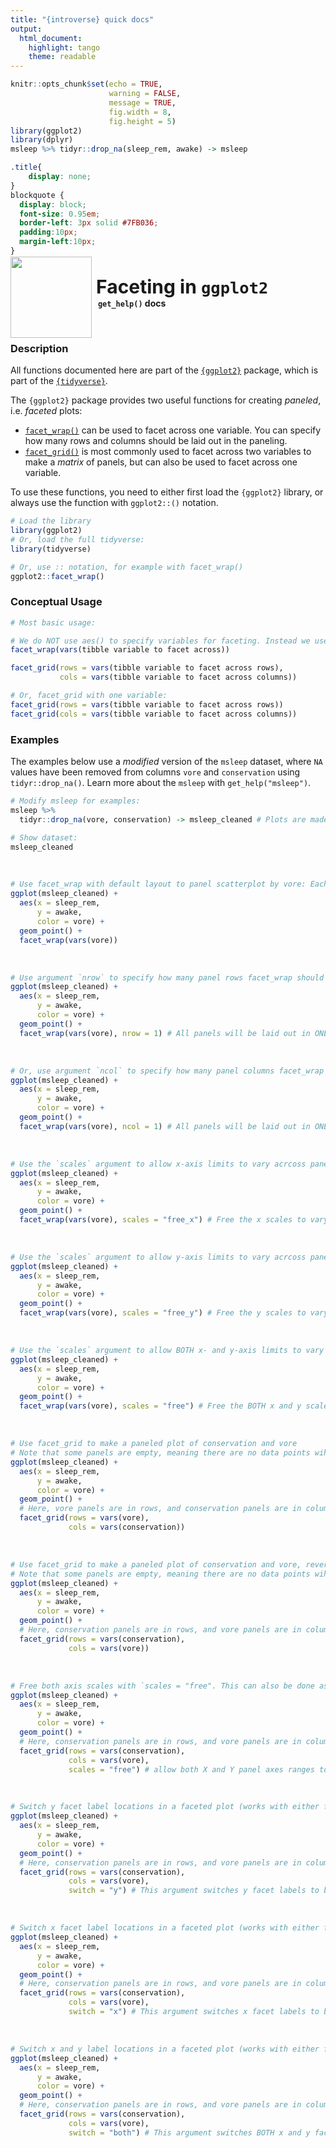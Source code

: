 ```yaml
---
title: "{introverse} quick docs"
output: 
  html_document:
    highlight: tango
    theme: readable
---
```



```r
knitr::opts_chunk$set(echo = TRUE, 
                      warning = FALSE, 
                      message = TRUE, 
                      fig.width = 8,
                      fig.height = 5)
library(ggplot2)
library(dplyr)
msleep %>% tidyr::drop_na(sleep_rem, awake) -> msleep
```

```css
.title{
    display: none;
}
blockquote {
  display: block;
  font-size: 0.95em;
  border-left: 3px solid #7FB036;
  padding:10px;
  margin-left:10px;
}
```

<div>
<br>
 <img src = "logo.png" style = "float:left;height:130px;margin-top:-30px;">
 <span style = "font-weight:bold;font-size:30px;"> 
  &nbsp;Faceting in <code>ggplot2</code>
 </span>
 <br>
 <b>&nbsp;&nbsp;&nbsp;<code>get_help()</code> docs</b>
</div>
<br>

### Description

All functions documented here are part of the [`{ggplot2}`](https://ggplot2.tidyverse.org/) package, which is part of the [`{tidyverse}`](https://www.tidyverse.org/).

The `{ggplot2}` package provides two useful functions for creating _paneled_, i.e. _faceted_ plots:

+ [`facet_wrap()`](https://ggplot2.tidyverse.org/reference/facet_wrap.html) can be used to facet across one variable. You can specify how many rows and columns should be laid out in the paneling.
+ [`facet_grid()`](https://ggplot2.tidyverse.org/reference/facet_grid.html) is most commonly used to facet across two variables to make a _matrix_ of panels, but can also be used to facet across one variable. 


<!-- Add the following if the topic is a function that does NOT come with base R, and uncomment/fill in the subsequent multiline HTML comment: -->
To use these functions, you need to either first load the `{ggplot2}` library, or always use the function with `ggplot2::()` notation.

```r
# Load the library
library(ggplot2)
# Or, load the full tidyverse:
library(tidyverse)

# Or, use :: notation, for example with facet_wrap()
ggplot2::facet_wrap()
```


### Conceptual Usage


```r
# Most basic usage:

# We do NOT use aes() to specify variables for faceting. Instead we use vars():
facet_wrap(vars(tibble variable to facet across))

facet_grid(rows = vars(tibble variable to facet across rows),
           cols = vars(tibble variable to facet across columns))

# Or, facet_grid with one variable:
facet_grid(rows = vars(tibble variable to facet across rows))
facet_grid(cols = vars(tibble variable to facet across columns))

```

### Examples

The examples below use a _modified_ version of the `msleep` dataset, where `NA` values have been removed from columns `vore` and `conservation` using `tidyr::drop_na()`. Learn more about the `msleep` with `get_help("msleep")`.

```r
# Modify msleep for examples:
msleep %>%
  tidyr::drop_na(vore, conservation) -> msleep_cleaned # Plots are made with `msleep_cleaned`

# Show dataset:
msleep_cleaned
```

<br>

```r
# Use facet_wrap with default layout to panel scatterplot by vore: Each panel represents a vore.
ggplot(msleep_cleaned) + 
  aes(x = sleep_rem, 
      y = awake, 
      color = vore) + 
  geom_point() + 
  facet_wrap(vars(vore))
```

<br>

```r
# Use argument `nrow` to specify how many panel rows facet_wrap should plot.
ggplot(msleep_cleaned) + 
  aes(x = sleep_rem, 
      y = awake, 
      color = vore) + 
  geom_point() + 
  facet_wrap(vars(vore), nrow = 1) # All panels will be laid out in ONE ROW
```

<br>


```r
# Or, use argument `ncol` to specify how many panel columns facet_wrap should plot.
ggplot(msleep_cleaned) + 
  aes(x = sleep_rem, 
      y = awake, 
      color = vore) + 
  geom_point() + 
  facet_wrap(vars(vore), ncol = 1) # All panels will be laid out in ONE COLUMN
```


<br>



```r
# Use the `scales` argument to allow x-axis limits to vary acrcoss panels depending on panel data ranges
ggplot(msleep_cleaned) + 
  aes(x = sleep_rem, 
      y = awake, 
      color = vore) + 
  geom_point() + 
  facet_wrap(vars(vore), scales = "free_x") # Free the x scales to vary based on data - now panels have different x-axis ranges
```



<br>

```r
# Use the `scales` argument to allow y-axis limits to vary acrcoss panels depending on panel data ranges
ggplot(msleep_cleaned) + 
  aes(x = sleep_rem, 
      y = awake, 
      color = vore) + 
  geom_point() + 
  facet_wrap(vars(vore), scales = "free_y") # Free the y scales to vary based on data - now panels have different y-axis ranges
```

<br>

```r
# Use the `scales` argument to allow BOTH x- and y-axis limits to vary acrcoss panels depending on panel data ranges
ggplot(msleep_cleaned) + 
  aes(x = sleep_rem, 
      y = awake, 
      color = vore) + 
  geom_point() + 
  facet_wrap(vars(vore), scales = "free") # Free the BOTH x and y scales to vary based on data - now panels have different axis ranges
```

<br>


```r
# Use facet_grid to make a paneled plot of conservation and vore
# Note that some panels are empty, meaning there are no data points wiht that combination of those vore/conservation categories in msleep.
ggplot(msleep_cleaned) + 
  aes(x = sleep_rem, 
      y = awake, 
      color = vore) + 
  geom_point() + 
  # Here, vore panels are in rows, and conservation panels are in columns
  facet_grid(rows = vars(vore),
             cols = vars(conservation))
```

<br>

```r
# Use facet_grid to make a paneled plot of conservation and vore, reversed
# Note that some panels are empty, meaning there are no data points wiht that combination of those vore/conservation categories in msleep.
ggplot(msleep_cleaned) + 
  aes(x = sleep_rem, 
      y = awake, 
      color = vore) + 
  geom_point() + 
  # Here, conservation panels are in rows, and vore panels are in columns
  facet_grid(rows = vars(conservation),
             cols = vars(vore))
```


<br>

```r
# Free both axis scales with `scales = "free". This can also be done as `scales = "free_x"` or `scales = "free_y"` to free only one axis
ggplot(msleep_cleaned) + 
  aes(x = sleep_rem, 
      y = awake, 
      color = vore) + 
  geom_point() + 
  # Here, conservation panels are in rows, and vore panels are in columns
  facet_grid(rows = vars(conservation),
             cols = vars(vore), 
             scales = "free") # allow both X and Y panel axes ranges to vary based on panel's data
```


<br> 

```r
# Switch y facet label locations in a faceted plot (works with either facet_wrap or facet_grid)
ggplot(msleep_cleaned) + 
  aes(x = sleep_rem, 
      y = awake, 
      color = vore) + 
  geom_point() + 
  # Here, conservation panels are in rows, and vore panels are in columns
  facet_grid(rows = vars(conservation),
             cols = vars(vore), 
             switch = "y") # This argument switches y facet labels to be on the LEFT
```
<br>


```r
# Switch x facet label locations in a faceted plot (works with either facet_wrap or facet_grid)
ggplot(msleep_cleaned) + 
  aes(x = sleep_rem, 
      y = awake, 
      color = vore) + 
  geom_point() + 
  # Here, conservation panels are in rows, and vore panels are in columns
  facet_grid(rows = vars(conservation),
             cols = vars(vore), 
             switch = "x") # This argument switches x facet labels to be on the BOTTOM
```

<br>


```r
# Switch x and y label locations in a faceted plot (works with either facet_wrap or facet_grid)
ggplot(msleep_cleaned) + 
  aes(x = sleep_rem, 
      y = awake, 
      color = vore) + 
  geom_point() + 
  # Here, conservation panels are in rows, and vore panels are in columns
  facet_grid(rows = vars(conservation),
             cols = vars(vore), 
             switch = "both") # This argument switches BOTH x and y facet labels to be on the bottom and left, respectively
```
